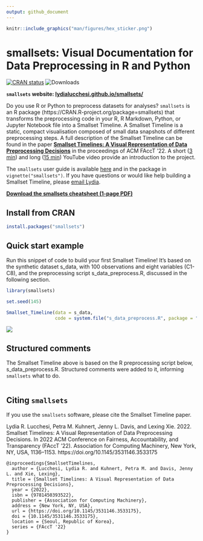 ```yaml
---
output: github_document
---
```


```r
knitr::include_graphics("man/figures/hex_sticker.png")
```

# smallsets: Visual Documentation for Data Preprocessing in R and Python

[![CRAN status](https://www.r-pkg.org/badges/version/smallsets)](https://CRAN.R-project.org/package=smallsets)
![Downloads](https://cranlogs.r-pkg.org/badges/grand-total/smallsets)

**`smallsets` website: [lydialucchesi.github.io/smallsets/](https://lydialucchesi.github.io/smallsets/)**

Do you use R or Python to preprocess datasets for analyses? `smallsets` is an R package (https://CRAN.R-project.org/package=smallsets) that transforms the preprocessing code in your R, R Markdown, Python, or Jupyter Notebook file into a Smallset Timeline. A Smallset Timeline is a static, compact visualisation composed of small data snapshots of different preprocessing steps. A full description of the Smallset Timeline can be found in the paper [**Smallset Timelines: A Visual Representation of Data Preprocessing Decisions**](https://doi.org/10.1145/3531146.3533175) in the proceedings of ACM FAccT '22. A short ([3 min](https://www.youtube.com/watch?v=_fpn02h3IUo)) and long ([15 min](https://www.youtube.com/watch?v=I_ksOv6rj1Y)) YouTube video provide an introduction to the project.

The `smallsets` user guide is available [here](https://lydialucchesi.github.io/smallsets/articles/smallsets.html) and in the package in `vignette("smallsets")`. If you have questions or would like help building a Smallset Timeline, please [email Lydia](mailto:lydia.lucchesi@anu.edu.au).

**[Download the smallsets cheatsheet (1-page PDF)](https://lydialucchesi.github.io/smallsets_cheatsheet/smallsets_cheatsheet.pdf)**

## Install from CRAN

```r
install.packages("smallsets")
```

## Quick start example

Run this snippet of code to build your first Smallset Timeline! It's based on the synthetic dataset s_data, with 100 observations and eight variables (C1-C8), and the preprocessing script s_data_preprocess.R, discussed in the following section.

```r
library(smallsets)

set.seed(145)

Smallset_Timeline(data = s_data,
                  code = system.file("s_data_preprocess.R", package = "smallsets"))
```

![](man/figures/quick_start_figure.png)

## Structured comments

The Smallset Timeline above is based on the R preprocessing script below, s_data_preprocess.R. Structured comments were added to it, informing `smallsets` what to do.

```r
```

## Citing `smallsets`

If you use the `smallsets` software, please cite the Smallset Timeline paper.

Lydia R. Lucchesi, Petra M. Kuhnert, Jenny L. Davis, and Lexing Xie. 2022. Smallset Timelines: A Visual Representation of Data Preprocessing Decisions. In 2022 ACM Conference on Fairness, Accountability, and Transparency (FAccT '22). Association for Computing Machinery, New York, NY, USA, 1136–1153. https://doi.org/10.1145/3531146.3533175

```
@inproceedings{SmallsetTimelines, 
  author = {Lucchesi, Lydia R. and Kuhnert, Petra M. and Davis, Jenny L. and Xie, Lexing}, 
  title = {Smallset Timelines: A Visual Representation of Data Preprocessing Decisions}, 
  year = {2022}, 
  isbn = {9781450393522}, 
  publisher = {Association for Computing Machinery}, 
  address = {New York, NY, USA}, 
  url = {https://doi.org/10.1145/3531146.3533175}, 
  doi = {10.1145/3531146.3533175}, 
  location = {Seoul, Republic of Korea}, 
  series = {FAccT '22}
}
```